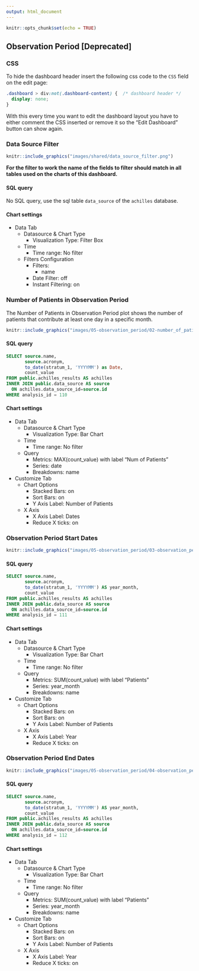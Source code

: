 ```yaml
---
output: html_document
---
```


```r
knitr::opts_chunk$set(echo = TRUE)
```

## Observation Period [Deprecated]

<!-- Discuss the goal of this dashboard... TO DO -->

### CSS {-}

To hide the dashboard header insert the following css code to the `CSS` field on the edit page:

```css
.dashboard > div:not(.dashboard-content) {  /* dashboard header */
  display: none;
}
```

With this every time you want to edit the dashboard layout you have to either comment the CSS inserted
or remove it so the "Edit Dashboard" button can show again.

### Data Source Filter {-}

```r
knitr::include_graphics("images/shared/data_source_filter.png")
```

**For the filter to work the name of the fields to filter should match in all tables used on the charts of this dashboard.**

#### SQL query {-}

No SQL query, use the sql table `data_source` of the `achilles` database.

#### Chart settings {-}

- Data Tab
  - Datasource & Chart Type
    - Visualization Type: Filter Box
  - Time
    - Time range: No filter
  - Filters Configuration
    - Filters:
      - name
    - Date Filter: off
    - Instant Filtering: on

### Number of Patients in Observation Period {-#numInObservationPeriod}

The Number of Patients in Observation Period plot shows the number of patients that contribute at least one day in a specific month.

```r
knitr::include_graphics("images/05-observation_period/02-number_of_patients_in_observation_period.png")
```

#### SQL query {-}

```sql
SELECT source.name,
       source.acronym,
       to_date(stratum_1, 'YYYYMM') as Date,
       count_value
FROM public.achilles_results AS achilles
INNER JOIN public.data_source AS source
  ON achilles.data_source_id=source.id
WHERE analysis_id = 110
```

#### Chart settings {-}

- Data Tab
  - Datasource & Chart Type
    - Visualization Type: Bar Chart
  - Time
    - Time range: No filter
  - Query
    - Metrics: MAX(count_value) with label "Num of Patients"
    - Series: date
    - Breakdowns: name
- Customize Tab
  - Chart Options
    - Stacked Bars: on
    - Sort Bars: on
    - Y Axis Label: Number of Patients
  - X Axis
    - X Axis Label: Dates
    - Reduce X ticks: on

### Observation Period Start Dates {-}

```r
knitr::include_graphics("images/05-observation_period/03-observation_period_start_dates.png")
```

#### SQL query {-}

```sql
SELECT source.name,
       source.acronym,
       to_date(stratum_1, 'YYYYMM') AS year_month,
       count_value
FROM public.achilles_results AS achilles
INNER JOIN public.data_source AS source
  ON achilles.data_source_id=source.id
WHERE analysis_id = 111
```

#### Chart settings {-}

- Data Tab
  - Datasource & Chart Type
    - Visualization Type: Bar Chart
  - Time
    - Time range: No filter
  - Query
    - Metrics: SUM(count_value) with label "Patients"
    - Series: year_month
    - Breakdowns: name
- Customize Tab
  - Chart Options
    - Stacked Bars: on
    - Sort Bars: on
    - Y Axis Label: Number of Patients
  - X Axis
    - X Axis Label: Year
    - Reduce X ticks: on

### Observation Period End Dates {-}

```r
knitr::include_graphics("images/05-observation_period/04-observation_period_end_dates.png")
```

#### SQL query {-}

```sql
SELECT source.name,
       source.acronym,
       to_date(stratum_1, 'YYYYMM') AS year_month,
       count_value
FROM public.achilles_results AS achilles
INNER JOIN public.data_source AS source
  ON achilles.data_source_id=source.id
WHERE analysis_id = 112
```

#### Chart settings {-}

- Data Tab
  - Datasource & Chart Type
    - Visualization Type: Bar Chart
  - Time
    - Time range: No filter
  - Query
    - Metrics: SUM(count_value) with label "Patients"
    - Series: year_month
    - Breakdowns: name
- Customize Tab
  - Chart Options
    - Stacked Bars: on
    - Sort Bars: on
    - Y Axis Label: Number of Patients
  - X Axis
    - X Axis Label: Year
    - Reduce X ticks: on
